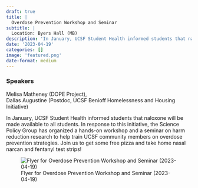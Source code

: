 ```yaml
---
draft: true 
title: |
  Overdose Prevention Workshop and Seminar
subtitle: |
  Location: Byers Hall (MB)
description: 'In January, UCSF Student Health informed students that naloxone will be made available to all students.'
date: '2023-04-19'
categories: []
image: 'featured.png'
date-format: medium 
---
```



### Speakers  
Melisa Matheney (DOPE Project),  
Dallas Augustine (Postdoc, UCSF Benioff Homelessness and Housing Initiative)

In January, UCSF Student Health informed students that naloxone will be made available to all students. In response to this initiative, the Science Policy Group has organized a hands-on workshop and a seminar on harm reduction research to help train UCSF community members on overdose prevention strategies. Join us to get some free pizza and take home nasal narcan and fentanyl test strips!

![Flyer for Overdose Prevention Workshop and Seminar (2023-04-19)](featured.png){.lightbox}
